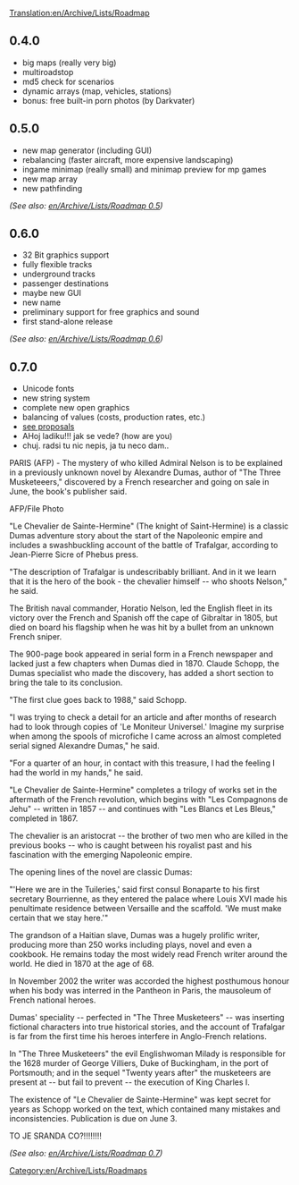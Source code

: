 [[Translation:en/Archive/Lists/Roadmap]]
[[Category:en/Archive/Lists/Roadmaps]]

==0.4.0==
*big maps (really very big)
*multiroadstop
*md5 check for scenarios
*dynamic arrays (map, vehicles, stations)
*bonus: free built-in porn photos (by Darkvater)

==0.5.0==
*new map generator (including GUI)
*rebalancing (faster aircraft, more expensive landscaping)
*ingame minimap (really small) and minimap preview for mp games
*new map array
*new pathfinding
''(See also: [[en/Archive/Lists/Roadmap 0.5]])''

==0.6.0==
*32 Bit graphics support
*fully flexible tracks
*underground tracks
*passenger destinations
*maybe new GUI
*new name
*preliminary support for free graphics and sound
*first stand-alone release
''(See also: [[en/Archive/Lists/Roadmap 0.6]])''

==0.7.0==
*Unicode fonts
*new string system
*complete new open graphics
*balancing of values (costs, production rates, etc.)
*[http://www.kanec.info see proposals]
*AHoj ladiku!!! jak se vede? (how are you)
*chuj. radsi tu nic nepis, ja tu neco dam..
PARIS (AFP) - The mystery of who killed Admiral Nelson is to be explained in a previously unknown novel by Alexandre Dumas, author of "The Three Musketeeers," discovered by a French researcher and going on sale in June, the book's publisher said. 


AFP/File Photo 
 
   

"Le Chevalier de Sainte-Hermine" (The knight of Saint-Hermine) is a classic Dumas adventure story about the start of the Napoleonic empire and includes a swashbuckling account of the battle of Trafalgar, according to Jean-Pierre Sicre of Phebus press. 


"The description of Trafalgar is undescribably brilliant. And in it we learn that it is the hero of the book - the chevalier himself -- who shoots Nelson," he said. 


The British naval commander, Horatio Nelson, led the English fleet in its victory over the French and Spanish off the cape of Gibraltar in 1805, but died on board his flagship when he was hit by a bullet from an unknown French sniper. 


The 900-page book appeared in serial form in a French newspaper and lacked just a few chapters when Dumas died in 1870. Claude Schopp, the Dumas specialist who made the discovery, has added a short section to bring the tale to its conclusion. 


"The first clue goes back to 1988," said Schopp. 


"I was trying to check a detail for an article and after months of research had to look through copies of 'Le Moniteur Universel.' Imagine my surprise when among the spools of microfiche I came across an almost completed serial signed Alexandre Dumas," he said. 


"For a quarter of an hour, in contact with this treasure, I had the feeling I had the world in my hands," he said. 


"Le Chevalier de Sainte-Hermine" completes a trilogy of works set in the aftermath of the French revolution, which begins with "Les Compagnons de Jehu" -- written in 1857 -- and continues with "Les Blancs et Les Bleus," completed in 1867. 


The chevalier is an aristocrat -- the brother of two men who are killed in the previous books -- who is caught between his royalist past and his fascination with the emerging Napoleonic empire. 


The opening lines of the novel are classic Dumas: 


"'Here we are in the Tuileries,' said first consul Bonaparte to his first secretary Bourrienne, as they entered the palace where Louis XVI made his penultimate residence between Versaille and the scaffold. 'We must make certain that we stay here.'" 


The grandson of a Haitian slave, Dumas was a hugely prolific writer, producing more than 250 works including plays, novel and even a cookbook. He remains today the most widely read French writer around the world. He died in 1870 at the age of 68. 


In November 2002 the writer was accorded the highest posthumous honour when his body was interred in the Pantheon in Paris, the mausoleum of French national heroes. 


Dumas' speciality -- perfected in "The Three Musketeers" -- was inserting fictional characters into true historical stories, and the account of Trafalgar is far from the first time his heroes interfere in Anglo-French relations. 


In "The Three Musketeers" the evil Englishwoman Milady is responsible for the 1628 murder of George Villiers, Duke of Buckingham, in the port of Portsmouth; and in the sequel "Twenty years after" the musketeers are present at -- but fail to prevent -- the execution of King Charles I. 


The existence of "Le Chevalier de Sainte-Hermine" was kept secret for years as Schopp worked on the text, which contained many mistakes and inconsistencies. Publication is due on June 3. 



TO JE SRANDA CO?!!!!!!!!



''(See also: [[en/Archive/Lists/Roadmap 0.7]])''